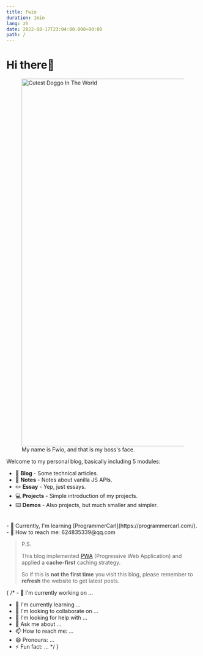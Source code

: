 ```yaml
---
title: Fwio
duration: 1min
lang: zh
date: 2022-08-17T23:04:00.000+00:00
path: /
---
```


# Hi there👋

<figure>
  <picture>
    <source type="image/avif" srcSet="/images/niya.avif" />
    <source type="image/webp" srcSet="/images/niya.webp" />
    <img width="959" height="960" alt="Cutest Doggo In The World" src="/images/niya.jpg" className="niya" />
  </picture>
  <figcaption>My name is Fwio, and that is my boss's face.</figcaption>
</figure>

Welcome to my personal blog, basically including 5 modules:

+ 📑 **Blog** - Some technical articles.
+ 📓 **Notes** - Notes about vanilla JS APIs.
+ ✏️ **Essay** - Yep, just essays.
+ 💻 **Projects** - Simple introduction of my projects.
+ ⌨️ **Demos** - Also projects, but much smaller and simpler.
<br/>
- 🌱 Currently, I'm learning [ProgrammerCarl](https://programmercarl.com/).
- 📧 How to reach me: 624835339@qq.com

> P.S.
>
> This blog implemented [PWA](https://web.dev/learn/pwa/) (Progressive Web Application) and applied a **cache-first** caching strategy.
>
> So if this is **not the first time** you visit this blog, please remember to **refresh** the website to get latest posts.

{
/* - 🔭 I'm currently working on ...
- 🌱 I'm currently learning ...
- 👯 I'm looking to collaborate on ...
- 🤔 I'm looking for help with ...
- 💬 Ask me about ...
- 📫 How to reach me: ...
- 😄 Pronouns: ...
- ⚡ Fun fact: ... */
}